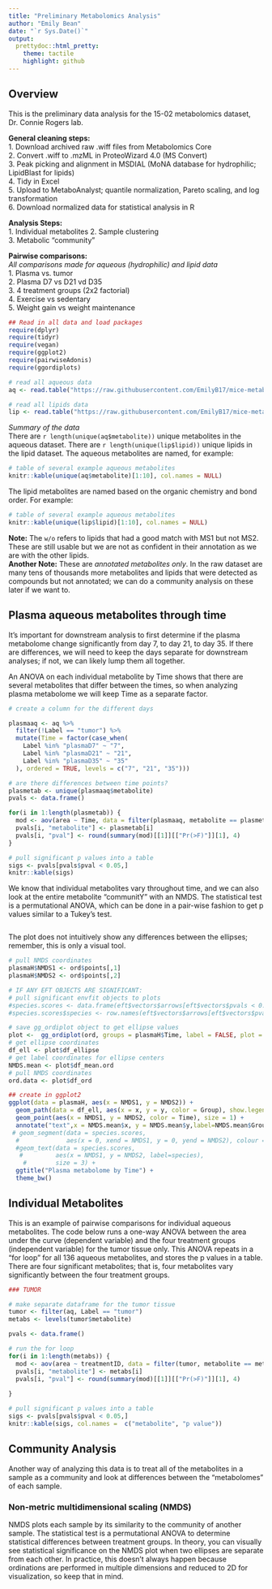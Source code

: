 ```yaml
---
title: "Preliminary Metabolomics Analysis"
author: "Emily Bean"
date: "`r Sys.Date()`"
output:
  prettydoc::html_pretty:
    theme: tactile
    highlight: github
---
```


## Overview

This is the preliminary data analysis for the 15-02 metabolomics dataset, Dr. Connie Rogers lab. 

**General cleaning steps:**  
1. Download archived raw .wiff files from Metabolomics Core  
2. Convert .wiff to .mzML in ProteoWizard 4.0 (MS Convert)  
3. Peak picking and alignment in MSDIAL (MoNA database for hydrophilic; LipidBlast for lipids)  
4. Tidy in Excel  
5. Upload to MetaboAnalyst; quantile normalization, Pareto scaling, and log transformation  
6. Download normalized data for statistical analysis in R  

**Analysis Steps:**  
1. Individual metabolites 
2. Sample clustering    
3. Metabolic "community"    

**Pairwise comparisons:**  
*All comparisons made for aqueous (hydrophilic) and lipid data*  
1. Plasma vs. tumor  
2. Plasma D7 vs D21 vd D35  
3. 4 treatment groups (2x2 factorial)  
4. Exercise vs sedentary  
5. Weight gain vs weight maintenance  



```r
## Read in all data and load packages
require(dplyr)
require(tidyr)
require(vegan)
require(ggplot2)
require(pairwiseAdonis)
require(ggordiplots)

# read all aqueous data
aq <- read.table("https://raw.githubusercontent.com/EmilyB17/mice-metab/master/data/allAqueousCleaned.txt", header = TRUE, stringsAsFactors = TRUE)

# read all lipids data
lip <- read.table("https://raw.githubusercontent.com/EmilyB17/mice-metab/master/data/allLipidsCleaned.txt", header = TRUE, stringsAsFactors = TRUE)
```

*Summary of the data*  
There are `r length(unique(aq$metabolite))` unique metabolites in the aqueous dataset. There are `r length(unique(lip$lipid)) ` unique lipids in the lipid dataset. The aqueous metabolites are named, for example: 
```r
# table of several example aqueous metabolites
knitr::kable(unique(aq$metabolite)[1:10], col.names = NULL)
```

The lipid metabolites are named based on the organic chemistry and bond order. For example: 
```r
# table of several example aqueous metabolites
knitr::kable(unique(lip$lipid)[1:10], col.names = NULL)
```
**Note:** The ` w/o` refers to lipids that had a good match with MS1 but not MS2. These are still usable but we are not as confident in their annotation as we are with the other lipids.  
**Another Note:** These are _annotated metabolites only_. In the raw dataset are many tens of thousands more metabolites and lipids that were detected as compounds but not annotated; we can do a community analysis on these later if we want to.  

## Plasma aqueous metabolites through time  

It's important for downstream analysis to first determine if the plasma metabolome change significantly from day 7, to day 21, to day 35. If there are differences, we will need to keep the days separate for downstream analyses; if not, we can likely lump them all together.  

An ANOVA on each individual metabolite by Time shows that there are several metabolites that differ between the times, so when analyzing plasma metabolome we will keep Time as a separate factor.

```r
# create a column for the different days

plasmaaq <- aq %>% 
  filter(!Label == "tumor") %>% 
  mutate(Time = factor(case_when(
    Label %in% "plasmaD7" ~ "7",
    Label %in% "plasmaD21" ~ "21",
    Label %in% "plasmaD35" ~ "35"
  ), ordered = TRUE, levels = c("7", "21", "35")))

# are there differences between time points?
plasmetab <- unique(plasmaaq$metabolite)
pvals <- data.frame()

for(i in 1:length(plasmetab)) {
  mod <- aov(area ~ Time, data = filter(plasmaaq, metabolite == plasmetab[i]))
  pvals[i, "metabolite"] <- plasmetab[i]
  pvals[i, "pval"] <- round(summary(mod)[[1]][["Pr(>F)"]][1], 4)
}

# pull significant p values into a table
sigs <- pvals[pvals$pval < 0.05,]
knitr::kable(sigs)
```

We know that individual metabolites vary throughout time, and we can also look at the entire metabolite "communitY" with an NMDS. The statistical test is a permutational ANOVA, which can be done in a pair-wise fashion to get p values similar to a Tukey's test.
```r

```

The plot does not intuitively show any differences between the ellipses; remember, this is only a visual tool. 
```r
# pull NMDS coordinates
plasmaH$NMDS1 <- ord$points[,1]
plasmaH$NMDS2 <- ord$points[,2]

# IF ANY EFT OBJECTS ARE SIGNIFICANT:
# pull significant envfit objects to plots
#species.scores <- data.frame(eft$vectors$arrows[eft$vectors$pvals < 0.05,])
#species.scores$species <- row.names(eft$vectors$arrows[eft$vectors$pvals < 0.05,])

# save gg_ordiplot object to get ellipse values
plot <-  gg_ordiplot(ord, groups = plasmaH$Time, label = FALSE, plot = FALSE)
# get ellipse coordinates
df_ell <- plot$df_ellipse
# get label coordinates for ellipse centers
NMDS.mean <- plot$df_mean.ord
# pull NMDS coordinates
ord.data <- plot$df_ord 

## create in ggplot2
ggplot(data = plasmaH, aes(x = NMDS1, y = NMDS2)) +
  geom_path(data = df_ell, aes(x = x, y = y, color = Group), show.legend = FALSE) +
  geom_point(aes(x = NMDS1, y = NMDS2, color = Time), size = 1) +
  annotate("text",x = NMDS.mean$x, y = NMDS.mean$y,label=NMDS.mean$Group) +
 # geom_segment(data = species.scores,
  #             aes(x = 0, xend = NMDS1, y = 0, yend = NMDS2), colour = "grey") +
  #geom_text(data = species.scores, 
   #         aes(x = NMDS1, y = NMDS2, label=species),
    #        size = 3) +
  ggtitle("Plasma metabolome by Time") +
  theme_bw()
```

## Individual Metabolites 

This is an example of pairwise comparisons for individual aqueous metabolites. The code below runs a one-way ANOVA between the area under the curve (dependent variable) and the four treatment groups (independent variable) for the tumor tissue only. This ANOVA repeats in a "for loop" for all 136 aqueous metabolites, and stores the p values in a table.  
There are four significant metabolites; that is, four metabolites vary significantly between the four treatment groups. 

```r
### TUMOR

# make separate dataframe for the tumor tissue
tumor <- filter(aq, Label == "tumor")
metabs <- levels(tumor$metabolite)

pvals <- data.frame()

# run the for loop
for(i in 1:length(metabs)) {
  mod <- aov(area ~ treatmentID, data = filter(tumor, metabolite == metabs[i]))
  pvals[i, "metabolite"] <- metabs[i]
  pvals[i, "pval"] <- round(summary(mod)[[1]][["Pr(>F)"]][1], 4)
   
}

# pull significant p values into a table
sigs <- pvals[pvals$pval < 0.05,]
knitr::kable(sigs, col.names =  c("metabolite", "p value"))

```



## Community Analysis

Another way of analyzing this data is to treat all of the metabolites in a sample as a community and look at differences between the "metabolomes" of each sample. 

### Non-metric multidimensional scaling (NMDS)

NMDS plots each sample by its similarity to the community of another sample. The statistical test is a permutational ANOVA to determine statistical differences between treatment groups. In theory, you can visually see statistical significance on the NMDS plot when two ellipses are separate from each other. In practice, this doesn't always happen because ordinations are performed in multiple dimensions and reduced to 2D for visualization, so keep that in mind. 
